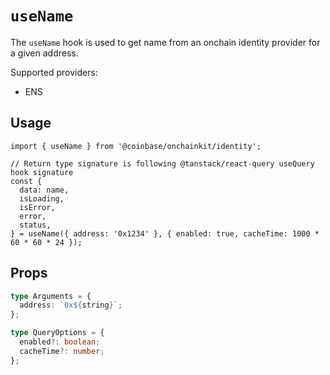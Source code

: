# `useName`

The `useName` hook is used to get name from an onchain identity provider for a given address.

Supported providers:

- ENS

## Usage

```tsx
import { useName } from '@coinbase/onchainkit/identity';

// Return type signature is following @tanstack/react-query useQuery hook signature
const {
  data: name,
  isLoading,
  isError,
  error,
  status,
} = useName({ address: '0x1234' }, { enabled: true, cacheTime: 1000 * 60 * 60 * 24 });
```

## Props

```ts
type Arguments = {
  address: `0x${string}`;
};

type QueryOptions = {
  enabled?: boolean;
  cacheTime?: number;
};
```
